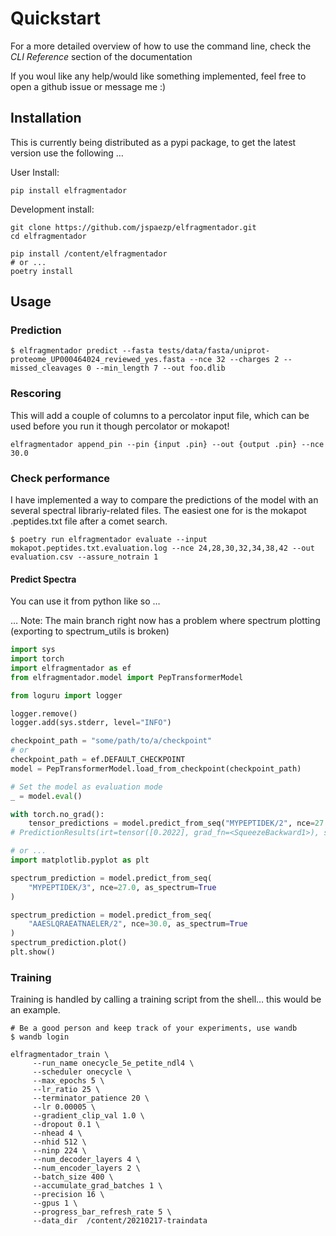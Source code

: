 # Quickstart

For a more detailed overview of how to use the command line, check the *CLI Reference* section of the documentation

If you woul like any help/would like something implemented, feel free to open a github issue or message me :)

## Installation

This is currently being distributed as a pypi package, to get the latest version
use the following ...

User Install:

```shell
pip install elfragmentador
```

Development install:

```shell
git clone https://github.com/jspaezp/elfragmentador.git
cd elfragmentador

pip install /content/elfragmentador
# or ...
poetry install
```

## Usage

### Prediction


```shell
$ elfragmentador predict --fasta tests/data/fasta/uniprot-proteome_UP000464024_reviewed_yes.fasta --nce 32 --charges 2 --missed_cleavages 0 --min_length 7 --out foo.dlib
```


### Rescoring

This will add a couple of columns to a percolator input file, which can be used before you run
it though percolator or mokapot!

```shell
elfragmentador append_pin --pin {input .pin} --out {output .pin} --nce 30.0
```

### Check performance

I have implemented a way to compare the predictions of
the model with an several spectral librariy-related files.
The easiest one for is the mokapot .peptides.txt file after
a comet search.

```shell
$ poetry run elfragmentador evaluate --input mokapot.peptides.txt.evaluation.log --nce 24,28,30,32,34,38,42 --out evaluation.csv --assure_notrain 1
```

#### Predict Spectra

You can use it from python like so ...

... Note: The main branch right now has a problem where spectrum plotting (exporting to spectrum_utils is broken)

```python
import sys
import torch
import elfragmentador as ef
from elfragmentador.model import PepTransformerModel

from loguru import logger

logger.remove()
logger.add(sys.stderr, level="INFO")

checkpoint_path = "some/path/to/a/checkpoint"
# or
checkpoint_path = ef.DEFAULT_CHECKPOINT
model = PepTransformerModel.load_from_checkpoint(checkpoint_path)

# Set the model as evaluation mode
_ = model.eval()

with torch.no_grad():
    tensor_predictions = model.predict_from_seq("MYPEPTIDEK/2", nce=27.0)
# PredictionResults(irt=tensor([0.2022], grad_fn=<SqueezeBackward1>), spectra=tensor([0.0000e+00, ...grad_fn=<SqueezeBackward1>))

# or ...
import matplotlib.pyplot as plt

spectrum_prediction = model.predict_from_seq(
    "MYPEPTIDEK/3", nce=27.0, as_spectrum=True
)

spectrum_prediction = model.predict_from_seq(
    "AAESLQRAEATNAELER/2", nce=30.0, as_spectrum=True
)
spectrum_prediction.plot()
plt.show()
```


### Training

Training is handled by calling a training script from the shell... this would be an example.

```shell
# Be a good person and keep track of your experiments, use wandb
$ wandb login
```

```shell
elfragmentador_train \
     --run_name onecycle_5e_petite_ndl4 \
     --scheduler onecycle \
     --max_epochs 5 \
     --lr_ratio 25 \
     --terminator_patience 20 \
     --lr 0.00005 \
     --gradient_clip_val 1.0 \
     --dropout 0.1 \
     --nhead 4 \
     --nhid 512 \
     --ninp 224 \
     --num_decoder_layers 4 \
     --num_encoder_layers 2 \
     --batch_size 400 \
     --accumulate_grad_batches 1 \
     --precision 16 \
     --gpus 1 \
     --progress_bar_refresh_rate 5 \
     --data_dir  /content/20210217-traindata
```

